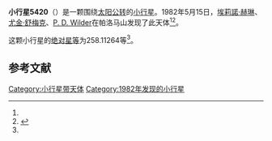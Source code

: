 {{Infobox planet
| bgcolour = #FFFFC0
| name = 5420 Jancis
| symbol = 
| image = 
| caption = 
| discovery = yes
| discovery_ref = 
| discoverer = [[埃莉諾·赫琳|埃莉諾·赫琳]]、[[尤金·舒梅克|尤金·舒梅克]]、[[P._D._Wilder|P. D. Wilder]]
| discovery_site = [[帕洛马山|帕洛马山]] 
| discovered = 1982年5月15日
| designations = yes
| mp_name = 
| named_after = 
| alt_names = 1982 JR1/ 1983 VG1
| mp_category = [[主带小行星|主带小行星]]
| orbit_ref = <ref name="a">[http://ssd.jpl.nasa.gov/sbdb.cgi?sstr=5420 5420 Jancis] {{Wayback|url=http://ssd.jpl.nasa.gov/sbdb.cgi?sstr=5420 |date=20201124020634 }}，小行星數據庫瀏覽器（JPL Small-Body Database Browser）－[[美国国家航空航天局|美国国家航空航天局]]喷气推进实验室</ref>
| epoch = 2456400.5 (2013年4月18日更新)
| aphelion = {{convert|3.3113952|AU|km|3|abbr=on|lk=out}}
| perihelion = {{convert|2.0480766|AU|km|3|abbr=on}}
| semimajor = {{convert|2.6797359|AU|km|3|abbr=on}}
| eccentricity = 0.235717
| period = 1602.272664 [[日|日]]<br />4.39[[儒略年|儒略年]]
| avg_speed = 
| inclination = 8.68117
| asc_node = 85.45928
| mean_anomaly = 
| arg_peri = 258.11264
| satellites = 
| physical_characteristics = yes
| dimensions = 
| mass = 
| density = 
| surface_grav = 
| escape_velocity = 
| sidereal_day = 
| axial_tilt = 
| pole_ecliptic_lat = 
| pole_ecliptic_lon = 
| albedo = 
| temperatures= 
| temp_name1 = 
| mean_temp_1 = 
| max_temp_1 = 
| temp_name2 = 
| max_temp_2 = 
| spectral_type = 
| abs_magnitude = 258.11264
}}

'''小行星5420'''（{{lang-en|5420 Jancis}}）是一颗围绕[[太阳|太阳]][[公转|公转]]的[[小行星|小行星]]。1982年5月15日，[[埃莉諾·赫琳|埃莉諾·赫琳]]、[[尤金·舒梅克|尤金·舒梅克]]、[[P._D._Wilder|P. D. Wilder]]在帕洛马山发现了此天体<ref name="a" /><ref>{{cite news|title=小行星列表|url=http://cfa-www.harvard.edu/iau/lists/NumberedMPs.txt|accessdate=2013-07-08|newspaper=哈佛大学|archive-date=2008-05-17|archive-url=https://web.archive.org/web/20080517010638/http://cfa-www.harvard.edu/iau/lists/NumberedMPs.txt|dead-url=no}}</ref>。

这颗小行星的[[绝对星等|绝对星等]]为258.11264等<ref name="a" />。

==参考文献==
{{reflist}}
{{Minor Planet Number|[[小行星5419|小行星5419]]|[[小行星5421|小行星5421]]}}

{{小天体}}

[[Category:小行星带天体|Category:小行星带天体]]
[[Category:1982年发现的小行星|Category:1982年发现的小行星]]

{{asteroid-stub}}